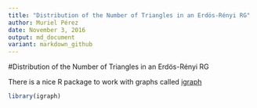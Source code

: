 ```yaml
---
title: "Distribution of the Number of Triangles in an Erdös-Rényi RG"
author: Muriel Pérez
date: November 3, 2016
output: md_document
variant: markdown_github 
---
```

#Distribution of the Number of Triangles in an Erdös-Rényi RG

There is a nice R package to work with graphs called [igraph](http://igraph.org/)

```r
library(igraph)
```



		

	
